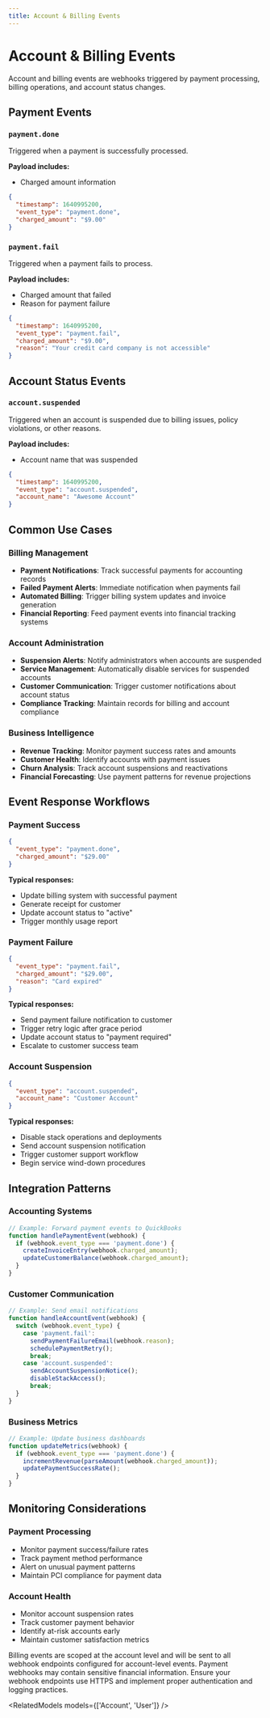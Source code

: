 ```yaml
---
title: Account & Billing Events
---
```


# Account & Billing Events

Account and billing events are webhooks triggered by payment processing, billing operations, and account status changes.

## Payment Events

### `payment.done`
Triggered when a payment is successfully processed.

**Payload includes:**
- Charged amount information

```json
{
  "timestamp": 1640995200,
  "event_type": "payment.done",
  "charged_amount": "$9.00"
}
```

### `payment.fail`
Triggered when a payment fails to process.

**Payload includes:**
- Charged amount that failed
- Reason for payment failure

```json
{
  "timestamp": 1640995200,
  "event_type": "payment.fail",
  "charged_amount": "$9.00",
  "reason": "Your credit card company is not accessible"
}
```

## Account Status Events

### `account.suspended`
Triggered when an account is suspended due to billing issues, policy violations, or other reasons.

**Payload includes:**
- Account name that was suspended

```json
{
  "timestamp": 1640995200,
  "event_type": "account.suspended",
  "account_name": "Awesome Account"
}
```

## Common Use Cases

### Billing Management
- **Payment Notifications**: Track successful payments for accounting records
- **Failed Payment Alerts**: Immediate notification when payments fail
- **Automated Billing**: Trigger billing system updates and invoice generation
- **Financial Reporting**: Feed payment events into financial tracking systems

### Account Administration
- **Suspension Alerts**: Notify administrators when accounts are suspended
- **Service Management**: Automatically disable services for suspended accounts
- **Customer Communication**: Trigger customer notifications about account status
- **Compliance Tracking**: Maintain records for billing and account compliance

### Business Intelligence
- **Revenue Tracking**: Monitor payment success rates and amounts
- **Customer Health**: Identify accounts with payment issues
- **Churn Analysis**: Track account suspensions and reactivations
- **Financial Forecasting**: Use payment patterns for revenue projections

## Event Response Workflows

### Payment Success
```json
{
  "event_type": "payment.done",
  "charged_amount": "$29.00"
}
```
**Typical responses:**
- Update billing system with successful payment
- Generate receipt for customer
- Update account status to "active"
- Trigger monthly usage report

### Payment Failure
```json
{
  "event_type": "payment.fail",
  "charged_amount": "$29.00",
  "reason": "Card expired"
}
```
**Typical responses:**
- Send payment failure notification to customer
- Trigger retry logic after grace period
- Update account status to "payment required"
- Escalate to customer success team

### Account Suspension
```json
{
  "event_type": "account.suspended",
  "account_name": "Customer Account"
}
```
**Typical responses:**
- Disable stack operations and deployments
- Send account suspension notification
- Trigger customer support workflow
- Begin service wind-down procedures

## Integration Patterns

### Accounting Systems
```javascript
// Example: Forward payment events to QuickBooks
function handlePaymentEvent(webhook) {
  if (webhook.event_type === 'payment.done') {
    createInvoiceEntry(webhook.charged_amount);
    updateCustomerBalance(webhook.charged_amount);
  }
}
```

### Customer Communication
```javascript
// Example: Send email notifications
function handleAccountEvent(webhook) {
  switch (webhook.event_type) {
    case 'payment.fail':
      sendPaymentFailureEmail(webhook.reason);
      schedulePaymentRetry();
      break;
    case 'account.suspended':
      sendAccountSuspensionNotice();
      disableStackAccess();
      break;
  }
}
```

### Business Metrics
```javascript
// Example: Update business dashboards
function updateMetrics(webhook) {
  if (webhook.event_type === 'payment.done') {
    incrementRevenue(parseAmount(webhook.charged_amount));
    updatePaymentSuccessRate();
  }
}
```

## Monitoring Considerations

### Payment Processing
- Monitor payment success/failure rates
- Track payment method performance
- Alert on unusual payment patterns
- Maintain PCI compliance for payment data

### Account Health
- Monitor account suspension rates
- Track customer payment behavior
- Identify at-risk accounts early
- Maintain customer satisfaction metrics

<Callout type="info" title="Billing Webhook Scope">
Billing events are scoped at the account level and will be sent to all webhook endpoints configured for account-level events.
</Callout>

<Callout type="warning" title="Sensitive Financial Data">
Payment webhooks may contain sensitive financial information. Ensure your webhook endpoints use HTTPS and implement proper authentication and logging practices.
</Callout>

<RelatedModels models={['Account', 'User']} />